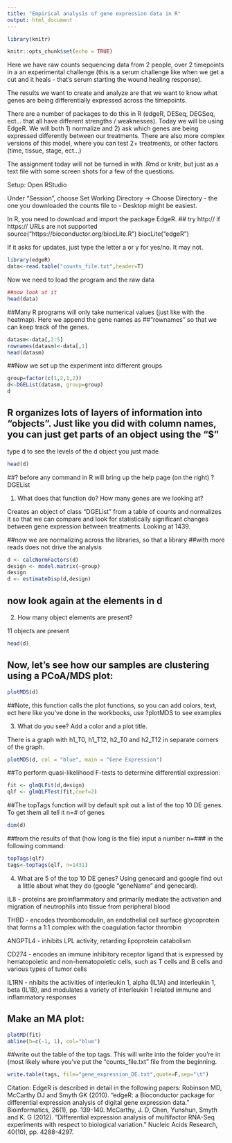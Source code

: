 ```yaml
---
title: "Empirical analysis of gene expression data in R"
output: html_document
---
```

```r
library(knitr)
```

```r
knitr::opts_chunk$set(echo = TRUE)
```


Here we have raw counts sequencing data from 2 people, over 2 timepoints in a an experimental challenge (this is a serum challenge like when we get a cut and it heals - that's serum starting the wound healing response).

The results we want to create and analyze are that we want to know what genes are being differentially expressed across the timepoints.

There are a number of packages to do this in R (edgeR, DESeq, DEGSeq, ect... that all have different strengths / weaknesses). Today we will be using EdgeR. We will both 1) normalize and 2) ask which genes are being expressed differently between our treatments. There are also more complex versions of this model, where you can test 2+ treatments, or other factors (time, tissue, stage, ect...)

The assignment today will not be turned in with .Rmd or knitr, but just as a text file with some screen shots for a few of the questions.

Setup:
Open RStudio

Under “Session”, choose Set Working Directory -> Choose Directory  - the one you downloaded the counts file to  - Desktop might be easiest.

In R, you need to download and import the package EdgeR.
## try http:// if https:// URLs are not supported
source("https://bioconductor.org/biocLite.R")
biocLite("edgeR")

If it asks for updates, just type the letter a or y for yes/no. It may not.

```r
library(edgeR)
data<-read.table("counts_file.txt",header=T)
```

Now we need to load the program and the raw data

```r
##now look at it
head(data)
```

##Many R programs will only take numerical values (just like with the heatmap). Here we append the gene names as ##“rownames” so that we can keep track of the genes.
```r
datasm<-data[,2:5]
rownames(datasm)<-data[,1]
head(datasm)
```


##Now we set up the experiment into different groups
```r
group=factor(c(1,2,1,2))
d<-DGEList(datasm, group=group)
d
```

## R organizes lots of layers of information into “objects”. Just like you did with column names, you can just get parts of an object using the "$"

type d to see the levels of the d object you just made
```r
head(d)
```
##? before any command in R will bring up the help page (on the right)
?DGEList

1. What does that function do? How many genes are we looking at?

Creates an object of class "DGEList" from a table of counts and normalizes it so that we can compare and look for statistically significant changes between gene expression between treatments. Looking at 1439.

##now we are normalizing across the libraries, so that a library ##with more reads does not drive the analysis
```r
d <- calcNormFactors(d)
design <- model.matrix(~group)
design
d <- estimateDisp(d,design)
```

## now look again at the elements in d
2. How many object elements are present?

11 objects are present
```r
head(d)
```

## Now, let’s see how our samples are clustering using a PCoA/MDS plot:
```r
plotMDS(d) 
```

##Note, this function calls the plot functions, so you can add colors, text, ect here like you've done in the workbooks, use ?plotMDS to see examples

3. What do you see? Add a color and a plot title.

There is a graph with h1_T0, h1_T12, h2_T0 and h2_T12 in separate corners of the graph.


```r
plotMDS(d, col = "blue", main = "Gene Expression")
```



##To perform quasi-likelihood F-tests to determine differential expression:
```r
fit <- glmQLFit(d,design)
qlf <- glmQLFTest(fit,coef=2)
```


##The topTags function will by default spit out a list of the top 10 DE genes. To get them all tell it n=# of genes
```r
dim(d)
```



##from the results of that  (how long is the file) input a number n=### in the following command:
```r
topTags(qlf)
tags<-topTags(qlf, n=1431) 
```
4. What are 5 of the top 10 DE genes? Using genecard and google find out a little about what they do (google "geneName" and genecard).

IL8 - proteins are proinflammatory and primarily mediate the activation and migration of neutrophils into tissue from peripheral blood

THBD - encodes thrombomodulin, an endothelial cell surface glycoprotein that forms a 1:1 complex with the coagulation factor thrombin

ANGPTL4 - inhibits LPL activity, retarding lipoprotein catabolism

CD274 - encodes an immune inhibitory receptor ligand that is expressed by hematopoietic and non-hematopoietic cells, such as T cells and B cells and various types of tumor cells

IL1RN - nhibits the activities of interleukin 1, alpha (IL1A) and interleukin 1, beta (IL1B), and modulates a variety of interleukin 1 related immune and inflammatory responses

## Make an MA plot:
```r
plotMD(fit)
abline(h=c(-1, 1), col="blue")
```


##write out the table of the top tags. This will write into the folder you're in (most likely where you've put the "counts_file.txt" file from the beginning.
```r
write.table(tags, file="gene_expression_DE.txt",quote=F,sep="\t") 
```

Citation:
EdgeR is described in detail in the following papers:
Robinson MD, McCarthy DJ and Smyth GK (2010). “edgeR: a Bioconductor package for differential expression analysis of digital gene expression data.” Bioinformatics, 26(1), pp. 139-140.
McCarthy, J. D, Chen, Yunshun, Smyth and K. G (2012). “Differential expression analysis of multifactor RNA-Seq experiments with respect to biological variation.” Nucleic Acids Research, 40(10), pp. 4288-4297.



